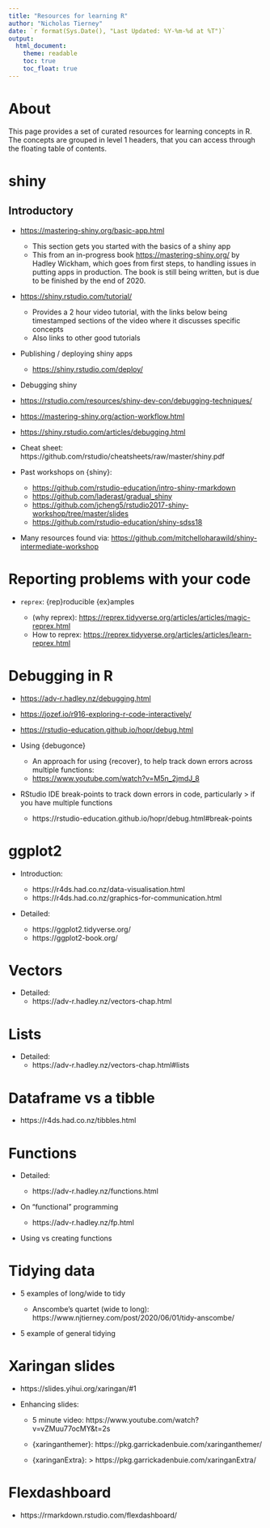 ```yaml
---
title: "Resources for learning R"
author: "Nicholas Tierney"
date: `r format(Sys.Date(), "Last Updated: %Y-%m-%d at %T")`
output: 
  html_document:
    theme: readable
    toc: true
    toc_float: true
---
```


# About {-}

This page provides a set of curated resources for learning concepts in R. The 
concepts are grouped in level 1 headers, that you can access through the 
floating table of contents.

# shiny

## Introductory

-   <https://mastering-shiny.org/basic-app.html>

    -   This section gets you started with the basics of a shiny app
    -   This from an in-progress book <https://mastering-shiny.org/> by Hadley Wickham, which goes from first steps, to handling issues in putting apps in production. The book is still being written, but is due to be finished by the end of 2020.

-   <https://shiny.rstudio.com/tutorial/>

    -   Provides a 2 hour video tutorial, with the links below being timestamped sections of the video where it discusses specific concepts
    -   Also links to other good tutorials

-   Publishing / deploying shiny apps

    -   <https://shiny.rstudio.com/deploy/>

-   Debugging shiny

-   <https://rstudio.com/resources/shiny-dev-con/debugging-techniques/>

-   <https://mastering-shiny.org/action-workflow.html>

-   <https://shiny.rstudio.com/articles/debugging.html>

-   Cheat sheet: https://github.com/rstudio/cheatsheets/raw/master/shiny.pdf

-   Past workshops on {shiny}:

    -   <https://github.com/rstudio-education/intro-shiny-rmarkdown>
    -   <https://github.com/laderast/gradual_shiny>
    -   <https://github.com/jcheng5/rstudio2017-shiny-workshop/tree/master/slides>
    -   <https://github.com/rstudio-education/shiny-sdss18>

-   Many resources found via: <https://github.com/mitchelloharawild/shiny-intermediate-workshop>

# Reporting problems with your code

-   `reprex`: {rep}roducible {ex}amples

    -   (why reprex): <https://reprex.tidyverse.org/articles/articles/magic-reprex.html>
    -   How to reprex: <https://reprex.tidyverse.org/articles/articles/learn-reprex.html>

# Debugging in R

-   <https://adv-r.hadley.nz/debugging.html>

-   <https://jozef.io/r916-exploring-r-code-interactively/>

-   <https://rstudio-education.github.io/hopr/debug.html>

-   Using {debugonce}
    - An approach for using {recover}, to help track down errors across multiple functions:
    - <https://www.youtube.com/watch?v=M5n_2jmdJ_8>

-   RStudio IDE break-points to track down errors in code, particularly \> if you have multiple functions

    -   https://rstudio-education.github.io/hopr/debug.html\#break-points

# ggplot2

-   Introduction:

    -   https://r4ds.had.co.nz/data-visualisation.html
    -   https://r4ds.had.co.nz/graphics-for-communication.html

-   Detailed:
    -   https://ggplot2.tidyverse.org/
    -   https://ggplot2-book.org/

# Vectors

-   Detailed:
    -   https://adv-r.hadley.nz/vectors-chap.html

# Lists

-   Detailed:
    -   https://adv-r.hadley.nz/vectors-chap.html\#lists

# Dataframe vs a tibble

-   https://r4ds.had.co.nz/tibbles.html

# Functions

-   Detailed:

    -   https://adv-r.hadley.nz/functions.html

-   On "functional" programming

    -   https://adv-r.hadley.nz/fp.html

-   Using vs creating functions

# Tidying data

-   5 examples of long/wide to tidy

    -   Anscombe's quartet (wide to long): https://www.njtierney.com/post/2020/06/01/tidy-anscombe/
    
-   5 example of general tidying

# Xaringan slides

-   https://slides.yihui.org/xaringan/\#1

-   Enhancing slides:

    -   5 minute video: https://www.youtube.com/watch?v=vZMuu77ocMY&t=2s

    -   {xaringanthemer}:  https://pkg.garrickadenbuie.com/xaringanthemer/

    -   {xaringanExtra}: \> https://pkg.garrickadenbuie.com/xaringanExtra/

# Flexdashboard

-   https://rmarkdown.rstudio.com/flexdashboard/
